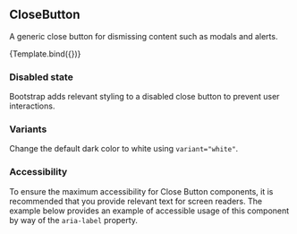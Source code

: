 

<Meta
    title="Bootstrap/Components/CloseButton"
    component={CloseButton}
/>


## CloseButton
A generic close button for dismissing content such as modals and alerts.

<Canvas>
    <Story
        name="Demo"
        args={{}}>
        {Template.bind({})}
    </Story>
</Canvas>

<ArgsTable story="Demo" />

### Disabled state
Bootstrap adds relevant styling to a disabled close button to prevent user interactions.

<Canvas>
    <Story id="bootstrap-components-closebutton--disabled" />
</Canvas>

### Variants
Change the default dark color to white using `variant="white"`.

<Canvas>
    <Story id="bootstrap-components-closebutton--variant" />
</Canvas>

### Accessibility

To ensure the maximum accessibility for Close Button components, it is recommended that you provide relevant text for screen readers. The example below provides an example of accessible usage of this component by way of the `aria-label` property.

<Canvas>
    <Story id="bootstrap-components-closebutton--accessibility" />
</Canvas>
